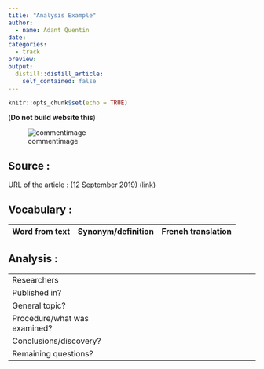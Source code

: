 ```yaml
---
title: "Analysis Example"
author:
  - name: Adant Quentin
date: 
categories:
  - track
preview: 
output:
  distill::distill_article:
    self_contained: false
---
```


```r
knitr::opts_chunk$set(echo = TRUE)
```

(**Do not build website this**)

![commentimage](imagelink)

## Source :

URL of the article : (12 September 2019)
(link)

## Vocabulary :

| Word from text | Synonym/definition | French translation |
|----------------|--------------------|--------------------|


## Analysis :

|                              |                                                                     |
| ---------------------------- | ------------------------------------------------------------------- |
| Researchers                  |  |
| Published in?                |                                                        |
| General topic?               |     |
| Procedure/what was examined? |  |
| Conclusions/discovery?       |  |
| Remaining questions?         |  |
